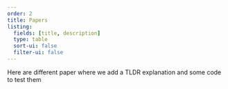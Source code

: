 ```yaml
---
order: 2
title: Papers
listing:
  fields: [title, description]
  type: table
  sort-ui: false
  filter-ui: false
---
```


Here are different paper where we add a TLDR explanation and some code to test them